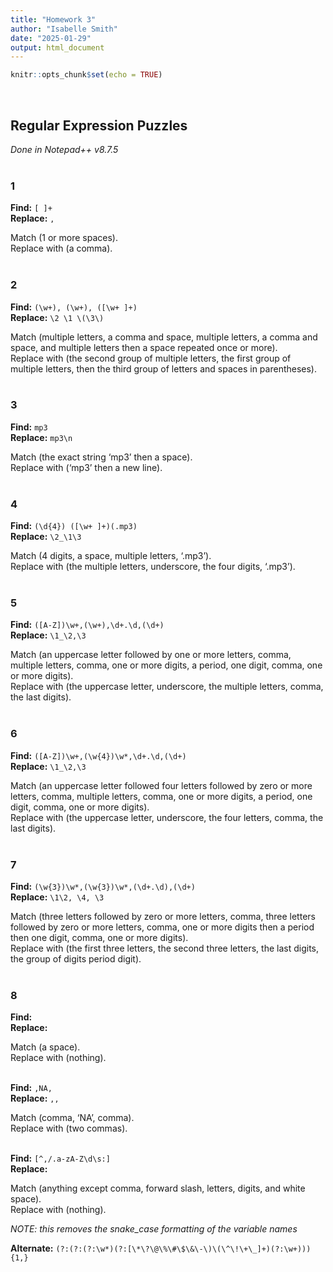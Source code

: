 ```yaml
---
title: "Homework 3"
author: "Isabelle Smith"
date: "2025-01-29"
output: html_document
---
```


```r
knitr::opts_chunk$set(echo = TRUE)
```

&nbsp;

## Regular Expression Puzzles  

*Done in Notepad++ v8.7.5*  
&nbsp;

### 1  

**Find:** `[ ]+`  
**Replace:** `,`  

Match (1 or more spaces).  
Replace with (a comma).  
&nbsp;

### 2  

**Find:** `(\w+), (\w+), ([\w+ ]+)`  
**Replace:** `\2 \1 \(\3\)`

Match (multiple letters, a comma and space, multiple letters, a comma and space, and multiple letters then a space repeated once or more).  
Replace with (the second group of multiple letters, the first group of multiple letters, then the third group of letters and spaces in parentheses).  
&nbsp;
 
### 3  

**Find:** `mp3 `  
**Replace:** `mp3\n`

Match (the exact string 'mp3' then a space).  
Replace with ('mp3' then a new line).  
&nbsp;

### 4  

**Find:** `(\d{4}) ([\w+ ]+)(.mp3)`  
**Replace:** `\2_\1\3`  

Match (4 digits, a space, multiple letters, '.mp3').  
Replace with (the multiple letters, underscore, the four digits, '.mp3').  
&nbsp;

### 5  

**Find:** `([A-Z])\w+,(\w+),\d+.\d,(\d+)`  
**Replace:** `\1_\2,\3`  

Match (an uppercase letter followed by one or more letters, comma, multiple letters, comma, one or more digits, a period, one digit, comma, one or more digits).  
Replace with (the uppercase letter, underscore, the multiple letters, comma, the last digits).  
&nbsp;

### 6  

**Find:** `([A-Z])\w+,(\w{4})\w*,\d+.\d,(\d+)`  
**Replace:** `\1_\2,\3`  

Match (an uppercase letter followed four letters followed by zero or more letters, comma, multiple letters, comma, one or more digits, a period, one digit, comma, one or more digits).  
Replace with (the uppercase letter, underscore, the four letters, comma, the last digits).  
&nbsp;

### 7  

**Find:** `(\w{3})\w*,(\w{3})\w*,(\d+.\d),(\d+)`  
**Replace:** `\1\2, \4, \3`  

Match (three letters followed by zero or more letters, comma, three letters followed by zero or more letters, comma, one or more digits then a period then one digit, comma, one or more digits).  
Replace with (the first three letters, the second three letters, the last digits, the group of digits period digit).  
&nbsp;

### 8  

**Find:** ` `  
**Replace:**  

Match (a space).  
Replace with (nothing).  
&nbsp;

**Find:** `,NA,`  
**Replace:** `,,`  

Match (comma, 'NA', comma).  
Replace with (two commas).  
&nbsp;

**Find:** `[^,/.a-zA-Z\d\s:]`  
**Replace:**  

Match (anything except comma, forward slash, letters, digits, and white space).  
Replace with (nothing).  

*NOTE: this removes the snake_case formatting of the variable names*

**Alternate:** `(?:(?:(?:\w*)(?:[\*\?\@\%\#\$\&\-\)\(\^\!\+\_]+)(?:\w+))){1,}`
